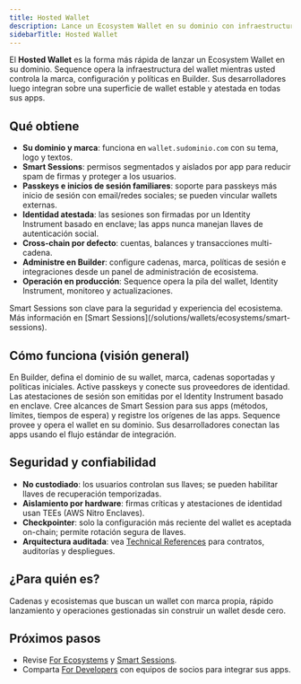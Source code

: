```yaml
---
title: Hosted Wallet
description: Lance un Ecosystem Wallet en su dominio con infraestructura operada por Sequence, control de marca, Smart Sessions y autenticación basada en passkeys.
sidebarTitle: Hosted Wallet
---
```


El **Hosted Wallet** es la forma más rápida de lanzar un Ecosystem Wallet en su dominio. Sequence opera la infraestructura del wallet mientras usted controla la marca, configuración y políticas en Builder. Sus desarrolladores luego integran sobre una superficie de wallet estable y atestada en todas sus apps.

## Qué obtiene

- **Su dominio y marca**: funciona en `wallet.sudominio.com` con su tema, logo y textos.
- **Smart Sessions**: permisos segmentados y aislados por app para reducir spam de firmas y proteger a los usuarios.
- **Passkeys e inicios de sesión familiares**: soporte para passkeys más inicio de sesión con email/redes sociales; se pueden vincular wallets externas.
- **Identidad atestada**: las sesiones son firmadas por un Identity Instrument basado en enclave; las apps nunca manejan llaves de autenticación social.
- **Cross-chain por defecto**: cuentas, balances y transacciones multi-cadena.
- **Administre en Builder**: configure cadenas, marca, políticas de sesión e integraciones desde un panel de administración de ecosistema.
- **Operación en producción**: Sequence opera la pila del wallet, Identity Instrument, monitoreo y actualizaciones.

<Info>
  Smart Sessions son clave para la seguridad y experiencia del ecosistema. Más información en [Smart Sessions](/solutions/wallets/ecosystems/smart-sessions).
</Info>

## Cómo funciona (visión general)

<Steps>
  <Step title="Configure su ecosistema">
    En Builder, defina el dominio de su wallet, marca, cadenas soportadas y políticas iniciales.
  </Step>

  <Step title="Configure identidad y autenticación">
    Active passkeys y conecte sus proveedores de identidad. Las atestaciones de sesión son emitidas por el Identity Instrument basado en enclave.
  </Step>

  <Step title="Defina políticas de sesión">
    Cree alcances de Smart Session para sus apps (métodos, límites, tiempos de espera) y registre los orígenes de las apps.
  </Step>

  <Step title="Lance">
    Sequence provee y opera el wallet en su dominio. Sus desarrolladores conectan las apps usando el flujo estándar de integración.
  </Step>
</Steps>

## Seguridad y confiabilidad

- **No custodiado**: los usuarios controlan sus llaves; se pueden habilitar llaves de recuperación temporizadas.
- **Aislamiento por hardware**: firmas críticas y atestaciones de identidad usan TEEs (AWS Nitro Enclaves).
- **Checkpointer**: solo la configuración más reciente del wallet es aceptada on-chain; permite rotación segura de llaves.
- **Arquitectura auditada**: vea [Technical References](/solutions/technical-references/overview) para contratos, auditorías y despliegues.

## ¿Para quién es?
Cadenas y ecosistemas que buscan un wallet con marca propia, rápido lanzamiento y operaciones gestionadas sin construir un wallet desde cero.

## Próximos pasos

- Revise [For Ecosystems](/solutions/wallets/ecosystems/overview) y [Smart Sessions](/solutions/wallets/ecosystems/smart-sessions).
- Comparta [For Developers](/solutions/wallets/developers/overview) con equipos de socios para integrar sus apps.
